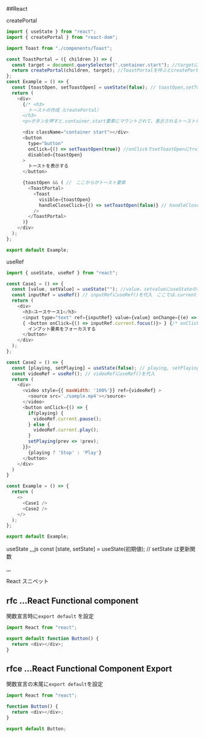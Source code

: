 ##React

createPortal

```js
import { useState } from "react";
import { createPortal } from "react-dom";

import Toast from "./components/Toast";

const ToastPortal = ({ children }) => {
  const target = document.querySelector(".container.start"); //targetにclassNameのDOMを代入
  return createPortal(children, target); //ToastPortalを呼ぶとcreatePortal
};
const Example = () => {
  const [toastOpen, setToastOpen] = useState(false); // toastOpen,setToastOpenにuseStateの初期値falseを分割代入
  return (
    <div>
      {/* <h3>
        トーストの作成（createPortal）
      </h3>
      <p>ボタンを押すと.container.start要素にマウントされて、表示されるトーストを作成してください。トーストにはToastコンポーネントを使用してください。</p> */}

      <div className="container start"></div>
      <button
        type="button"
        onClick={() => setToastOpen(true)} //onClickでsetToastOpenにtrueを設定
        disabled={toastOpen}
      >
        トーストを表示する
      </button>

      {toastOpen && ( //　ここからがトースト要素
        <ToastPortal>
          <Toast
            visible={toastOpen}
            handleCloseClick={() => setToastOpen(false)} // handleCloseClickでsetToastOpenにfalseを設定
          />
        </ToastPortal>
      )}
    </div>
  );
};

export default Example;
```

useRef

```js
import { useState, useRef } from "react";

const Case1 = () => {
  const [value, setValue] = useState(""); //value、setvalueにuseStateの初期値から文字列を分割代入
  const inputRef = useRef() // inputRefにuseRef()を代入　ここでは.currentプロパティが渡された引数をinputRefに返している
  return (
    <div>
      <h3>ユースケース1</h3>
      <input type="text" ref={inputRef} value={value} onChange={(e) => setValue(e.target.value)} />
      { <button onClick={() => inputRef.current.focus()}> } {/* onClickでinput.currentにfocusする */}
        インプット要素をフォーカスする
      </button>
    </div>
  );
};

const Case2 = () => {
  const [playing, setPlaying] = useState(false); // playing, setPlayingにuseState(false)を分割代入
  const videoRef = useRef(); // videoRefにuseRef()を代入
  return (
    <div>
      <video style={{ maxWidth: '100%'}} ref={videoRef} >
        <source src='./sample.mp4'></source>
      </video>
      <button onClick={() => {
        if(playing) {
          videoRef.current.pause();
        } else {
          videoRef.current.play();
        }
        setPlaying(prev => !prev);
      }}>
        {playing ? 'Stop' : 'Play'}
      </button>
    </div>
  )
}

const Example = () => {
  return (
    <>
      <Case1 />
      <Case2 />
    </>
  );
};

export default Example;


```

useState
,,,js
const [state, setState] = useState(初期値); // setState は更新関数

,,,

React スニペット

## rfc ...React Functional component

関数宣言時に`export default` を設定

```js
import React from "react";

export default function Button() {
  return <div></div>;
}
```

## rfce ...React Functional Component Export

関数宣言の末尾に`export default`を設定

```js
import React from "react";

function Button() {
  return <div></div>;
}

export default Button;
```
